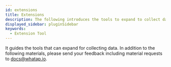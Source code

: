 ```yaml
---
id: extensions
title: Extensions
description: The following introduces the tools to expand to collect data.
displayed_sidebar: pluginSidebar
keywords:
  - Extension Tool
---
```


It guides the tools that can expand for collecting data. In addition to the following materials, please send your feedback including material requests to docs@whatap.io.


<DocCardList/>
